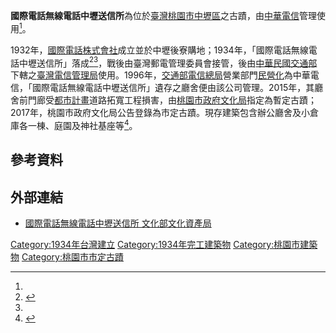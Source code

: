 {{tw monument
|name       = 國際電話無線電話中壢送信所 
|formername =  
|image      = 
|imagename  = 
|othername  = 
|formalname = 
|level      = 市定古蹟
|class      = 產業
|time       = 1934年<ref name=nchdb>{{cite|title=國際電話無線電話中壢送信所|website=文化資產網|publisher=[[中華民國文化部|中華民國文化部]]|year=2017|url=https://nchdb.boch.gov.tw/assets/overview/monument/20170930000001|accessdate=2021-04-14|archive-date=2018-01-25|archive-url=https://web.archive.org/web/20180125150038/https://nchdb.boch.gov.tw/assets/overview/monument/20170930000001}}</ref>
|location   = {{flagicon|ROC}}[[桃園市|桃園市]][[中壢區|中壢區]]中山東路三段414巷18號
|open       = 
|cost       = 
|reg_url    = https://nchdb.boch.gov.tw/assets/overview/monument/20170930000001
}}

'''國際電話無線電話中壢送信所'''為位於[[臺灣|臺灣]][[桃園市|桃園市]][[中壢區|中壢區]]之古蹟，由[[中華電信|中華電信]]管理使用<ref name=nchdb/>。

1932年，[[國際電話株式會社|國際電話株式會社]]成立並於中壢後寮購地；1934年，「國際電話無線電話中壢送信所」落成<ref name=tn340623>{{cite|title=中壢送信所行き踏切れない|journal=[[臺灣日日新報|臺灣日日新報]]|date=1934-06-23|url=}}</ref><ref name=nchdb/>，戰後由臺灣郵電管理委員會接管，後由[[中華民國交通部|中華民國交通部]]下轄之[[臺灣電信管理局|臺灣電信管理局]]使用。1996年，[[交通部電信總局|交通部電信總局]]營業部門[[民營化|民營化]]為中華電信，「國際電話無線電話中壢送信所」遺存之廳舍便由該公司管理。2015年，其廳舍前門廊受[[都市計畫|都市計畫]]道路拓寬工程損害，由[[桃園市政府文化局|桃園市政府文化局]]指定為暫定古蹟；2017年，桃園市政府文化局公告登錄為市定古蹟。現存建築包含辦公廳舍及小倉庫各一棟、庭園及神社基座等<ref name=tyc180907>{{cite|author=林泰立、張星國、葉乃濟等|title=桃園日治時期電信設施調查研究計畫|publisher=桃園市政府文化局|date=2018-09-07|url=https://culture.tycg.gov.tw/home.jsp?id=161&parentpath=0,132,141&mcustomize=multimessages_view.jsp&dataserno=201809070001&aplistdn=ou=data,ou=publish,ou=ap_root,o=tycg,c=tw&toolsflag=Y|accessdate=2021-04-14|archive-date=2021-04-15|archive-url=https://web.archive.org/web/20210415131039/https://culture.tycg.gov.tw/home.jsp?id=161&parentpath=0,132,141&mcustomize=multimessages_view.jsp&dataserno=201809070001&aplistdn=ou=data,ou=publish,ou=ap_root,o=tycg,c=tw&toolsflag=Y}}</ref>。

==參考資料==
{{reflist}}

==外部連結==
* [https://nchdb.boch.gov.tw/assets/overview/monument/20170930000001 國際電話無線電話中壢送信所  文化部文化資產局] {{Wayback|url=https://nchdb.boch.gov.tw/assets/overview/monument/20170930000001 |date=20180125150038 }} 
{{Taiwanese building-stub}}
{{桃園市文化資產}}
{{Portal bar|臺灣|桃園|建築|文化|教育}}
[[Category:1934年台灣建立|Category:1934年台灣建立]]
[[Category:1934年完工建築物|Category:1934年完工建築物]]
[[Category:桃園市建築物|Category:桃園市建築物]]
[[Category:桃園市市定古蹟|Category:桃園市市定古蹟]]